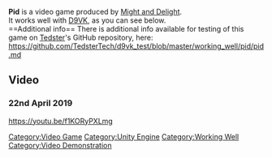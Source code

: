<strong>Pid</strong> is a video game produced by [[Might and Delight]].
<br />
It works well with [[D9VK]], as you can see below.
<br />
==Additional info==
There is additional info available for testing of this game on [[User:Tedster|Tedster]]'s GitHub repository, here:
<br />
https://github.com/TedsterTech/d9vk_test/blob/master/working_well/pid/pid.md

==Video==
===22nd April 2019===
<youtube>https://youtu.be/f1KORyPXLmg</youtube>

[[Category:Video Game]]
[[Category:Unity Engine]]
[[Category:Working Well]]
[[Category:Video Demonstration]]
